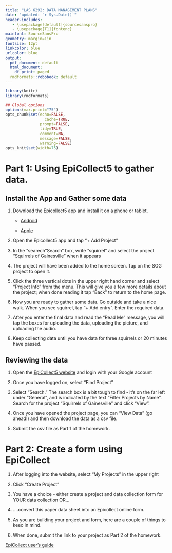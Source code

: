 ```yaml
---
title: "LAS 6292: DATA MANAGEMENT PLANS"
date: "updated: `r Sys.Date()`"
header-includes:
   - \usepackage[default]{sourcesanspro}
   - \usepackage[T1]{fontenc}
mainfont: SourceSansPro
geometry: margin=1in
fontsize: 12pt
linkcolor: blue
urlcolor: blue
output:
  pdf_document: default
  html_document:
    df_print: paged
  rmdformats::robobook: default
---
```



```r
library(knitr)
library(rmdformats)

## Global options
options(max.print="75")
opts_chunk$set(echo=FALSE,
	             cache=TRUE,
               prompt=FALSE,
               tidy=TRUE,
               comment=NA,
               message=FALSE,
               warning=FALSE)
opts_knit$set(width=75)
```



# Part 1: Using EpiCollect5 to gather data.

## Install the App and Gather some data

1. Download the Epicollect5 app and install it on a phone or tablet.

    * [Android](https://play.google.com/store/apps/details?id=uk.ac.imperial.epicollect.five&hl=en_US&gl=US)

    * [Apple](https://apps.apple.com/us/app/epicollect5/id1183858199)

2. Open the Epicollect5 app and tap  "+ Add Project"

3. In the "searech "Search" box, write "squirrel" and select the project "Squirrels of Gainesville" when it appears

4. The project will have been added to the home screen. Tap on the SOG project to open it.

5. Click the three vertical dots in the upper right hand corner and select "Project Info" from the menu. This will give you a few more details about the project; when done reading it tap "Back" to return to the home page.

6. Now you are ready to gather some data. Go outside and take a nice walk. When you see squirrel, tap "+ Add entry". Enter the required data.  

7. After you enter the final data and read the "Read Me" message, you will tap the boxes for uploading the data, uploading the picture, and uploading the audio. 

7. Keep collecting data until you have data for three squirrels or 20 minutes have passed. 


## Reviewing the data

1. Open the [EpiCollect5 website](https://five.epicollect.net/) and login with your Google account

2. Once you have logged on, select "Find Project"

3. Select "Search." The search box is a bit tough to find - it's on the far left under "General", and is indicated by the text "Filter Projects by Name". Search for the project "Squirrels of Gainesville" and click "View".

4. Once you have opened the project page, you can "View Data" (go ahead!) and then download the data as a csv file.

5. Submit the csv file as Part 1 of the homework.



# Part 2: Create a form using EpiCollect

1. After logging into the website, select "My Projects" in the upper right  

2. Click "Create Project"

3. You have a choice - either create a project and data collection form for YOUR data collection OR...

4. ....convert this paper data sheet into an Epicollect online form.

5. As you are building your project and form, here are a couple of things to keeo in mind.



5. When done, submit the link to your project as Part 2 of the homework. 

[EpiCollect user's guide](https://docs.epicollect.net/)
